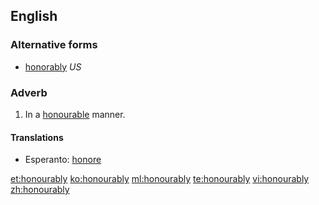 ==English==

===Alternative forms===
* [[honorably]]  ''US''

===Adverb===
{{en-adv}}

# {{British}} In a [[honourable]] manner.

====Translations====
{{trans-top|in an honourable manner}}
* Esperanto: [[honore]]
{{trans-mid}}
{{trans-bottom}}

[[et:honourably]]
[[ko:honourably]]
[[ml:honourably]]
[[te:honourably]]
[[vi:honourably]]
[[zh:honourably]]